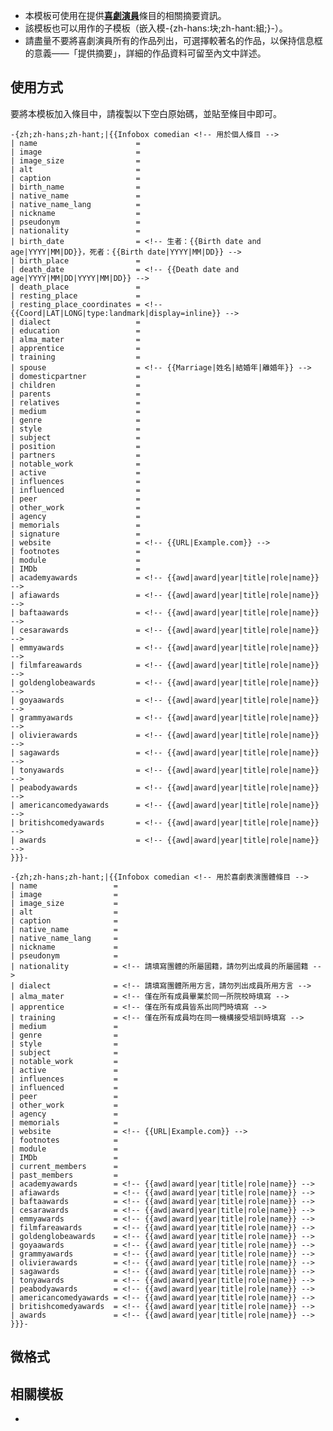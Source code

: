<includeonly><!-- 在這裡加入模板的保護標識 --></includeonly><noinclude>{{Documentation subpage}}</noinclude>
<!-- 在本行下編輯模板說明 -->
*本模板可使用在提供'''[[喜劇演員]]'''條目的相關摘要資訊。
*該模板也可以用作{{tl|藝人}}的子模板（嵌入模-{zh-hans:块;zh-hant:組;}-）。
*請盡量不要將喜劇演員所有的作品列出，可選擇較著名的作品，以保持信息框的意義——「提供摘要」，詳細的作品資料可留至內文中詳述。

== 使用方式 ==
要將本模板加入條目中，請複製以下空白原始碼，並貼至條目中即可。
{{Pnex|name |image |image_size |alt |caption |birth_name |native_name |native_name_lang |nickname |pseudonym |nationality |birth_date |birth_place |death_date |death_place |resting_place |resting_place_coordinates |dialect |education |alma_mater |apprentice |training |spouse |domesticpartner |children |parents |relatives |medium |genre |style |subject |position |partners |notable_work |active |influences |influenced |peer |other_work |agency |memorials |signature |website |footnotes |module |IMDb |current_members |past_members |academyawards |afiawards |baftaawards |cesarawards |emmyawards |filmfareawards |goldenglobeawards |goyaawards |grammyawards |olivierawards |sagawards |tonyawards |peabodyawards |americancomedyawards |britishcomedyawards |awards }}

<pre style="overflow: auto">
-{zh;zh-hans;zh-hant;|{{Infobox comedian <!-- 用於個人條目 -->
| name                      = 
| image                     = 
| image_size                = 
| alt                       = 
| caption                   = 
| birth_name                = 
| native_name               = 
| native_name_lang          = 
| nickname                  = 
| pseudonym                 = 
| nationality               = 
| birth_date                = <!-- 生者：{{Birth date and age|YYYY|MM|DD}}，死者：{{Birth date|YYYY|MM|DD}} -->
| birth_place               = 
| death_date                = <!-- {{Death date and age|YYYY|MM|DD|YYYY|MM|DD}} --> 
| death_place               = 
| resting_place             = 
| resting_place_coordinates = <!-- {{Coord|LAT|LONG|type:landmark|display=inline}} -->
| dialect                   = 
| education                 = 
| alma_mater                = 
| apprentice                = 
| training                  = 
| spouse                    = <!-- {{Marriage|姓名|結婚年|離婚年}} -->
| domesticpartner           = 
| children                  = 
| parents                   = 
| relatives                 = 
| medium                    = 
| genre                     = 
| style                     = 
| subject                   = 
| position                  = 
| partners                  = 
| notable_work              = 
| active                    = 
| influences                = 
| influenced                = 
| peer                      = 
| other_work                = 
| agency                    = 
| memorials                 = 
| signature                 = 
| website                   = <!-- {{URL|Example.com}} -->
| footnotes                 = 
| module                    = 
| IMDb                      = 
| academyawards             = <!-- {{awd|award|year|title|role|name}} -->
| afiawards                 = <!-- {{awd|award|year|title|role|name}} -->
| baftaawards               = <!-- {{awd|award|year|title|role|name}} -->
| cesarawards               = <!-- {{awd|award|year|title|role|name}} -->
| emmyawards                = <!-- {{awd|award|year|title|role|name}} -->
| filmfareawards            = <!-- {{awd|award|year|title|role|name}} -->
| goldenglobeawards         = <!-- {{awd|award|year|title|role|name}} -->
| goyaawards                = <!-- {{awd|award|year|title|role|name}} -->
| grammyawards              = <!-- {{awd|award|year|title|role|name}} -->
| olivierawards             = <!-- {{awd|award|year|title|role|name}} -->
| sagawards                 = <!-- {{awd|award|year|title|role|name}} -->
| tonyawards                = <!-- {{awd|award|year|title|role|name}} -->
| peabodyawards             = <!-- {{awd|award|year|title|role|name}} -->
| americancomedyawards      = <!-- {{awd|award|year|title|role|name}} -->
| britishcomedyawards       = <!-- {{awd|award|year|title|role|name}} -->
| awards                    = <!-- {{awd|award|year|title|role|name}} -->
}}}-</pre>

<pre style="overflow: auto">
-{zh;zh-hans;zh-hant;|{{Infobox comedian <!-- 用於喜劇表演團體條目 -->
| name                 = 
| image                = 
| image_size           = 
| alt                  = 
| caption              = 
| native_name          = 
| native_name_lang     = 
| nickname             = 
| pseudonym            = 
| nationality          = <!-- 請填寫團體的所屬國籍，請勿列出成員的所屬國籍 -->
| dialect              = <!-- 請填寫團體所用方言，請勿列出成員所用方言 -->
| alma_mater           = <!-- 僅在所有成員畢業於同一所院校時填寫 -->
| apprentice           = <!-- 僅在所有成員皆系出同門時填寫 -->
| training             = <!-- 僅在所有成員均在同一機構接受培訓時填寫 -->
| medium               = 
| genre                = 
| style                = 
| subject              = 
| notable_work         = 
| active               = 
| influences           = 
| influenced           = 
| peer                 = 
| other_work           = 
| agency               = 
| memorials            = 
| website              = <!-- {{URL|Example.com}} -->
| footnotes            = 
| module               = 
| IMDb                 = 
| current_members      = 
| past_members         = 
| academyawards        = <!-- {{awd|award|year|title|role|name}} -->
| afiawards            = <!-- {{awd|award|year|title|role|name}} -->
| baftaawards          = <!-- {{awd|award|year|title|role|name}} -->
| cesarawards          = <!-- {{awd|award|year|title|role|name}} -->
| emmyawards           = <!-- {{awd|award|year|title|role|name}} -->
| filmfareawards       = <!-- {{awd|award|year|title|role|name}} -->
| goldenglobeawards    = <!-- {{awd|award|year|title|role|name}} -->
| goyaawards           = <!-- {{awd|award|year|title|role|name}} -->
| grammyawards         = <!-- {{awd|award|year|title|role|name}} -->
| olivierawards        = <!-- {{awd|award|year|title|role|name}} -->
| sagawards            = <!-- {{awd|award|year|title|role|name}} -->
| tonyawards           = <!-- {{awd|award|year|title|role|name}} -->
| peabodyawards        = <!-- {{awd|award|year|title|role|name}} -->
| americancomedyawards = <!-- {{awd|award|year|title|role|name}} -->
| britishcomedyawards  = <!-- {{awd|award|year|title|role|name}} -->
| awards               = <!-- {{awd|award|year|title|role|name}} -->
}}}-</pre>
{{clear}}

== 微格式 ==
{{UF-hcard-person}}

== 相關模板 ==
* {{tl|藝人}}

<includeonly>{{sandbox other||
<!-- 本行下加入模板的分類，跨維基連結加入Wikidata（參見[[Wikipedia:Wikidata]]） -->
[[Category:文化模板|喜剧演员]]
[[Category:人物信息框模板|文化]]
}}</includeonly>
